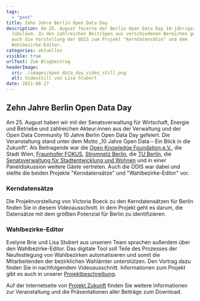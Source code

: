 ```yaml
---
tags:
  - "post"
title: Zehn Jahre Berlin Open Data Day
description: Am 25. August feierte der Berlin Open Data Day 10-jähriges
  Jubiläum. Zu den zahlreichen Beiträgen aus verschiedenen Bereichen gehörte
  auch die Vorstellung der ODIS zum Projekt "Kerndatensätze" und dem
  Wahlbezirke-Editor.
categories: aktuelles
visible: true
urlText: Zum Blogbeitrag
headerImage:
  src: ./images/open_data_day_video_still.png
  alt: Videostill von Lisa Stubert
date: 2021-08-27
---
```


## Zehn Jahre Berlin Open Data Day

Am 25. August haben wir mit der Senatsverwaltung für Wirtschaft, Energie und Betriebe und zahlreichen Akteur:innen aus der Verwaltung und der Open Data Community 10 Jahre Berlin Open Data Day gefeiert. Die Veranstaltung stand unter dem Motto „10 Jahre Open Data – Ein Blick in die Zukunft“. Als Beitragende war die [Open Knowledge Foundation e.V.](https://okfn.de/), die Stadt Wien, [Fraunhofer FOKUS](https://www.fokus.fraunhofer.de/), [Stromnetz Berlin](https://www.stromnetz.berlin/), die [TU Berlin](https://www.tu.berlin/), die [Senatsverwaltung für Stadtentwicklung und Wohnen](https://www.stadtentwicklung.berlin.de/) und in einer Paneldiskussion weitere Gäste vertreten. Auch die ODIS war dabei und stellte die beiden Projekte "Kerndatensätze" und "Wahlbezirke-Editor" vor.

### Kerndatensätze

Die Projektvorstellung von Victoria Boeck zu den Kerndatensätzen für Berlin finden Sie in diesem Videoausschnitt. In dem Projekt geht es darum, die Datensätze mit dem größten Potenzial für Berlin zu identifizieren.

<VideoEmbed
  url="https://www.youtube.com/embed/v4sS_yGK_6U?start=4227"
  caption="Victoria Boeck stellt die Kerndatensätze für Berlin vor."
/>


### Wahlbezirke-Editor

Evelyne Brie und Lisa Stubert aus unserem Team sprachen außerdem über den Wahlbezirke-Editor. Das digitale Tool soll Teile des Prozesses der Neufestlegung von Wahlbezirken automatisieren und somit die Mitarbeitenden der bezirklichen Wahlämter unterstützen. Den Vortrag dazu finden Sie in nachfolgendem Videoausschnitt. Informationen zum Projekt gibt es auch in unserer [Projektbeschreibung](/projekte/wahlbezirke).

Auf der Internetseite von [Projekt Zukunft](https://projektzukunft.berlin.de/projekt-zukunft/projekt-zukunft-events/berlin-open-data-day-2021-das-jubilaeum) finden Sie weitere Informationen zur Veranstaltung und die Präsentationen aller Beiträge zum Download.
